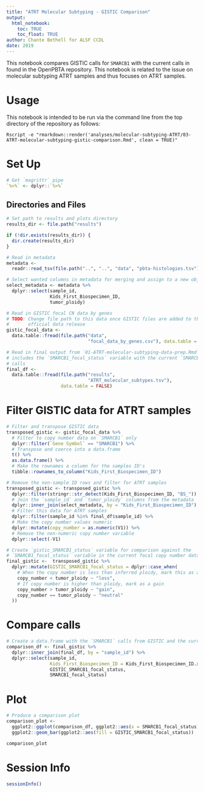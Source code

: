 ```yaml
---
title: "ATRT Molecular Subtyping - GISTIC Comparison"
output: 
  html_notebook:
    toc: TRUE
    toc_float: TRUE
author: Chante Bethell for ALSF CCDL
date: 2019
---
```


This notebook compares GISTIC calls for `SMARCB1` with the current calls in 
found in the OpenPBTA repository. This notebook is related to the issue on 
molecular subtyping ATRT samples and thus focuses on ATRT samples. 

# Usage

This notebook is intended to be run via the command line from the top directory
of the repository as follows:

`Rscript -e "rmarkdown::render('analyses/molecular-subtyping-ATRT/03-ATRT-molecular-subtyping-gistic-comparison.Rmd', clean = TRUE)"`

# Set Up

```r
# Get `magrittr` pipe
`%>%` <- dplyr::`%>%`
```

## Directories and Files

```r
# Set path to results and plots directory
results_dir <- file.path("results")

if (!dir.exists(results_dir)) {
  dir.create(results_dir)
}

# Read in metadata
metadata <-
  readr::read_tsv(file.path("..", "..", "data", "pbta-histologies.tsv"))

# Select wanted columns in metadata for merging and assign to a new object
select_metadata <- metadata %>%
  dplyr::select(sample_id,
                Kids_First_Biospecimen_ID,
                tumor_ploidy)

# Read in GISTIC focal CN data by genes
# TODO: Change file path to this data once GISTIC files are added to the 
#       official data release
gistic_focal_data <-
  data.table::fread(file.path("data",
                              "focal_data_by_genes.csv"), data.table = FALSE)

# Read in final output from `01-ATRT-molecular-subtyping-data-prep.Rmd` which 
# includes the `SMARCB1_focal_status` variable with the current `SMARCB1` CN 
# calls
final_df <-
  data.table::fread(file.path("results",
                              "ATRT_molecular_subtypes.tsv"),
                    data.table = FALSE)
```

# Filter GISTIC data for ATRT samples

```r
# Filter and transpose GISTIC data 
transposed_gistic <- gistic_focal_data %>%
  # Filter to copy number data on `SMARCB1` only
  dplyr::filter(`Gene Symbol` == "SMARCB1") %>%
  # Transpose and coerce into a data.frame
  t() %>%
  as.data.frame() %>%
  # Make the rownames a column for the samples ID's
  tibble::rownames_to_column("Kids_First_Biospecimen_ID")

# Remove the non-sample ID rows and filter for ATRT samples
transposed_gistic <- transposed_gistic %>%
  dplyr::filter(stringr::str_detect(Kids_First_Biospecimen_ID, "BS_")) %>%
  # Join the `sample_id` and `tumor_ploidy` columns from the metadata
  dplyr::inner_join(select_metadata, by = "Kids_First_Biospecimen_ID") %>%
  # Filter this data for ATRT samples
  dplyr::filter(sample_id %in% final_df$sample_id) %>%
  # Make the copy number values numeric
  dplyr::mutate(copy_number = as.numeric(V1)) %>%
  # Remove the non-numeric copy number variable
  dplyr::select(-V1)

# Create `gistic_SMARCB1_status` variable for comparison against the
# `SMARCB1_focal_status` variable in the current focal copy number data
final_gistic <-  transposed_gistic %>%
  dplyr::mutate(GISTIC_SMARCB1_focal_status = dplyr::case_when(
    # When the copy number is less than inferred ploidy, mark this as a loss
    copy_number < tumor_ploidy ~ "loss",
    # If copy number is higher than ploidy, mark as a gain
    copy_number > tumor_ploidy ~ "gain",
    copy_number == tumor_ploidy ~ "neutral"
  ))
```

# Compare calls

```r
# Create a data.frame with the `SMARCB1` calls from GISTIC and the current calls.
comparison_df <- final_gistic %>%
  dplyr::inner_join(final_df, by = "sample_id") %>%
  dplyr::select(sample_id,
                Kids_First_Biospecimen_ID = Kids_First_Biospecimen_ID.x,
                GISTIC_SMARCB1_focal_status,
                SMARCB1_focal_status)
```

# Plot

```r
# Produce a comparison plot
comparison_plot <-
  ggplot2::ggplot(comparison_df, ggplot2::aes(x = SMARCB1_focal_status)) +
  ggplot2::geom_bar(ggplot2::aes(fill = GISTIC_SMARCB1_focal_status))

comparison_plot
```

# Session Info

```r
sessionInfo()
```

